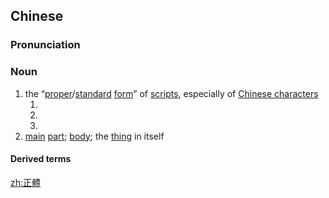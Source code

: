 {{also|正体}}
==Chinese==
{{zh-forms|s=正体}}
{{wikipedia|lang=zh}}

===Pronunciation===
{{zh-pron
|m=zhèngtǐ
|c=zing3 tai2
|mn=qz,xm,zz:chèng-thé/tw:chiàⁿ-thé
|cat=n
}}

===Noun===
{{zh-noun}}

# the “[[proper]]/[[standard]] [[form]]” of [[script]]s, especially of [[Chinese characters]]
## {{zh-synonym|繁體|[[Traditional Chinese]]}}
## {{zh-synonym|楷書|{{w|Regular script}}}}
## {{zh-synonym|印刷體|[[block letters]]}}
# [[main]] [[part]]; [[body]]; the [[thing]] in itself

====Derived terms====
{{zh-der|正體字|正體中文}}

[[zh:正體]]